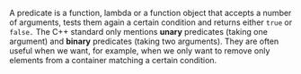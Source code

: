 A predicate is a function, lambda or a function object that accepts a number of arguments, tests them again a certain condition and returns either `true` or `false.`
The C++ standard only mentions **unary** predicates (taking one argument) and **binary** predicates (taking two arguments).
They are often useful when we want, for example, when we only want to remove only elements from a container matching a certain condition.